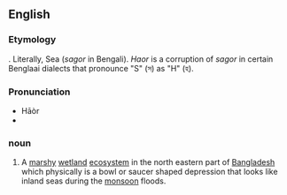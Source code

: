 {{wikipedia}}
{{see|HAOR}}
==English==

===Etymology===
{{Beng.}} {{Beng|[[হাওর]]}}. Literally, Sea (''sagor'' in Bengali). ''Haor'' is a corruption of ''sagor'' in certain Benglaai dialects that pronounce "S" (স) as "H" (হ).

===Pronunciation===
* Hāòr
*{{IPA|hɑːɒɹ}}

===noun===
{{en-noun}}

# A [[marshy]] [[wetland]] [[ecosystem]] in the north eastern part of [[Bangladesh]] which physically is a bowl or saucer shaped depression that looks like inland seas during the [[monsoon]] floods.